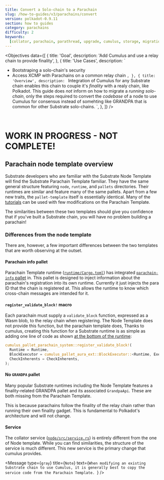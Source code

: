 ```yaml
---
title: Convert a Solo-chain to a Parachain
slug: /how-to-guides/v3/parachains/convert
version: polkadot-0.9.11
section: how to guides
category: parachains
difficulty: 2
keywords:
  [collator, parachain, parathread, upgrade, cumulus, storage, migration, paraid, register, launch]
---
```


<Objectives
  data={[
    {
      title: 'Goal',
      description: 'Add Cumulus and use a relay chain to provide finality',
    },
    {
      title: 'Use Cases',
      description: `
  - Bootstraping a solo-chain's security
  - Access XCMP with Parachains on a common relay chain
      `,
    },
    {
      title: 'Overview',
      description: `
  Integration of Cumulus for any Substrate chain enables this chain to couple it's _finality_ with a
  realy chain, like Polkadot. This guide does _not_ inform on how to migrate a _running solo-chain_,
  only the steps required to convert the _codebase_ of a node to use Cumulus for consensus instead
  of somehting like GRANDPA that is common for other Substrate solo-chains.
      `,
    },
  ]}
/>
<br />

<!-- # WORK IN PROGRESS - NOT COMPLETE! -->
# WORK IN PROGRESS - NOT COMPLETE!
<!-- # WORK IN PROGRESS - NOT COMPLETE! -->

## Parachain node template overview

Substrate developers who are familiar with the Substrate Node Template will find the Substrate
Parachain Template familiar. They have the same general structure featuring `node`, `runtime`, and
`pallets` directories. Their runtimes are similar and feature many of the same pallets. Apart from
a few new traits, the `pallet-template` itself is essentially identical. Many of the
[tutorials](/tutorials/v3) can be used with few modifications on the Parachain Template.

The similarities between these two templates should give you confidence that if you've built a
Substrate chain, you will have no problem building a parachain!

### Differences from the node template

There are, however, a few important differences between the two templates that are worth observing at
the outset.

#### Parachain info pallet

Parachain Template runtime ([`runtime/Cargo.toml`](https://github.com/substrate-developer-hub/substrate-parachain-template/blob/latest/runtime/Cargo.toml))
has integrated [`parachain-info` pallet](https://paritytech.github.io/cumulus/parachain_info/pallet/index.html) in.
This pallet is designed to inject information about the parachain's registration into its own
runtime. Currently it just injects the para ID that the chain is registered at. This allows the
runtime to know which cross-chain messages are intended for it.

#### `register_validate_block!` macro

Each parachain must supply a `validate_block` function, expressed as a Wasm blob, to the relay chain
when registering. The Node Template does not provide this function, but the parachain template does,
Thanks to cumulus, creating this function for a Substrate runtime is as simple as adding one line of
code as shown
[at the bottom of the runtime](https://github.com/substrate-developer-hub/substrate-parachain-template/blob/latest/runtime/src/lib.rs#L648-L652):

```rust
cumulus_pallet_parachain_system::register_validate_block!(
  Runtime = Runtime,
  BlockExecutor = cumulus_pallet_aura_ext::BlockExecutor::<Runtime, Executive>,
  CheckInherents = CheckInherents,
);
```

#### No `GRANDPA` pallet

Many popular Substrate runtimes including the Node Template features a finality-related GRANDPA
pallet and its associated `GrandpaApi`. These are both missing from the Parachain Template.

This is because parachains follow the finality of the relay chain rather than running their own
finality gadget. This is fundamental to Polkadot's architecture and will not change.

#### Service

The collator service
([`node/src/service.rs`](https://github.com/substrate-developer-hub/substrate-parachain-template/blob/latest/node/src/service.rs))
is entirely different from the one of Node template. While you can find similarities, the structure
of the service is much different. This new service is the primary change that cumulus provides.

<Message
  type={`gray`}
  title={`Note`}
  text={`When modifying an existing Substrate chain to use Cumulus, it is generally best to copy the
  service code from the Parachain Template.
  `}
/>